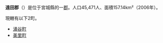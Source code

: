{{日本郡
| 郡 = 遠田郡
| 日文原名 = 遠田郡
| 平假名 = とおだぐん
| 羅馬字拼音 = Tōda-gun
| 地圖 =
| 都道府縣 = 宮城縣
| 編號 = 
| 町 = 2
| 村 = 
| 經度 = 
| 緯度 = 
| 註記 = 
|}}
'''遠田郡'''（{{jpn|j=遠田郡|hg=とおだぐん|rm=Tōda gun|f=y}}）是位于宮城縣的一[[郡|郡]]。人口45,471人、面積157.14km²（2006年）。

現轄有以下2町。
*[[涌谷町|涌谷町]]
*[[美里町_(宮城縣)|美里町]]

{{陸前國的郡}}
{{宮城縣}}{{Authority control}}